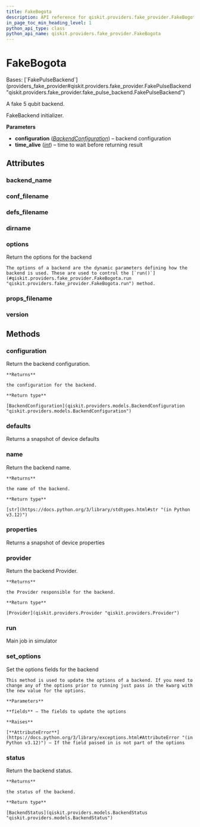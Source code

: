 ```yaml
---
title: FakeBogota
description: API reference for qiskit.providers.fake_provider.FakeBogota
in_page_toc_min_heading_level: 1
python_api_type: class
python_api_name: qiskit.providers.fake_provider.FakeBogota
---
```


# FakeBogota

<Class id="qiskit.providers.fake_provider.FakeBogota" isDedicatedPage={true} github="https://github.com/qiskit/qiskit/tree/stable/0.45/qiskit/providers/fake_provider/backends/bogota/fake_bogota.py" signature="qiskit.providers.fake_provider.FakeBogota">
  Bases: [`FakePulseBackend`](providers_fake_provider#qiskit.providers.fake_provider.FakePulseBackend "qiskit.providers.fake_provider.fake_pulse_backend.FakePulseBackend")

  A fake 5 qubit backend.

  FakeBackend initializer.

  **Parameters**

  *   **configuration** ([*BackendConfiguration*](qiskit.providers.models.BackendConfiguration "qiskit.providers.models.BackendConfiguration")) – backend configuration
  *   **time\_alive** ([*int*](https://docs.python.org/3/library/functions.html#int "(in Python v3.12)")) – time to wait before returning result

  ## Attributes

  ### backend\_name

  <Attribute id="qiskit.providers.fake_provider.FakeBogota.backend_name" attributeValue="'fake_bogota'" />

  ### conf\_filename

  <Attribute id="qiskit.providers.fake_provider.FakeBogota.conf_filename" attributeValue="'conf_bogota.json'" />

  ### defs\_filename

  <Attribute id="qiskit.providers.fake_provider.FakeBogota.defs_filename" attributeValue="'defs_bogota.json'" />

  ### dirname

  <Attribute id="qiskit.providers.fake_provider.FakeBogota.dirname" attributeValue="'/home/runner/work/qiskit/qiskit/qiskit/providers/fake_provider/backends/bogota'" />

  ### options

  <Attribute id="qiskit.providers.fake_provider.FakeBogota.options">
    Return the options for the backend

    The options of a backend are the dynamic parameters defining how the backend is used. These are used to control the [`run()`](#qiskit.providers.fake_provider.FakeBogota.run "qiskit.providers.fake_provider.FakeBogota.run") method.
  </Attribute>

  ### props\_filename

  <Attribute id="qiskit.providers.fake_provider.FakeBogota.props_filename" attributeValue="'props_bogota.json'" />

  ### version

  <Attribute id="qiskit.providers.fake_provider.FakeBogota.version" attributeValue="1" />

  ## Methods

  ### configuration

  <Function id="qiskit.providers.fake_provider.FakeBogota.configuration" signature="configuration()">
    Return the backend configuration.

    **Returns**

    the configuration for the backend.

    **Return type**

    [BackendConfiguration](qiskit.providers.models.BackendConfiguration "qiskit.providers.models.BackendConfiguration")
  </Function>

  ### defaults

  <Function id="qiskit.providers.fake_provider.FakeBogota.defaults" signature="defaults()">
    Returns a snapshot of device defaults
  </Function>

  ### name

  <Function id="qiskit.providers.fake_provider.FakeBogota.name" signature="name()">
    Return the backend name.

    **Returns**

    the name of the backend.

    **Return type**

    [str](https://docs.python.org/3/library/stdtypes.html#str "(in Python v3.12)")
  </Function>

  ### properties

  <Function id="qiskit.providers.fake_provider.FakeBogota.properties" signature="properties()">
    Returns a snapshot of device properties
  </Function>

  ### provider

  <Function id="qiskit.providers.fake_provider.FakeBogota.provider" signature="provider()">
    Return the backend Provider.

    **Returns**

    the Provider responsible for the backend.

    **Return type**

    [Provider](qiskit.providers.Provider "qiskit.providers.Provider")
  </Function>

  ### run

  <Function id="qiskit.providers.fake_provider.FakeBogota.run" signature="run(run_input, **kwargs)">
    Main job in simulator
  </Function>

  ### set\_options

  <Function id="qiskit.providers.fake_provider.FakeBogota.set_options" signature="set_options(**fields)">
    Set the options fields for the backend

    This method is used to update the options of a backend. If you need to change any of the options prior to running just pass in the kwarg with the new value for the options.

    **Parameters**

    **fields** – The fields to update the options

    **Raises**

    [**AttributeError**](https://docs.python.org/3/library/exceptions.html#AttributeError "(in Python v3.12)") – If the field passed in is not part of the options
  </Function>

  ### status

  <Function id="qiskit.providers.fake_provider.FakeBogota.status" signature="status()">
    Return the backend status.

    **Returns**

    the status of the backend.

    **Return type**

    [BackendStatus](qiskit.providers.models.BackendStatus "qiskit.providers.models.BackendStatus")
  </Function>
</Class>

